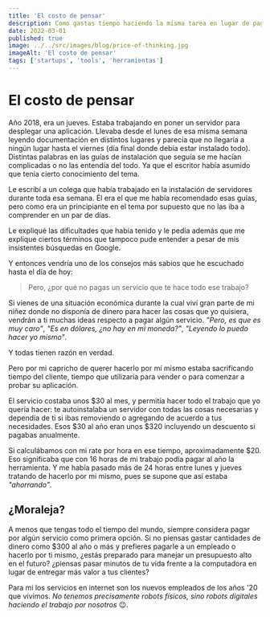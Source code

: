 ```yaml
---
title: 'El costo de pensar'
description: Como gastas tiempo haciendo la misma tarea en lugar de pagar una suscripción
date: 2022-03-01
published: true
image: ../../src/images/blog/price-of-thinking.jpg
imageAlt: 'El costo de pensar'
tags: ['startups', 'tools', 'herramientas']
---
```


# El costo de pensar

Año 2018, era un jueves. Estaba trabajando en poner un servidor para desplegar una aplicación. Llevaba desde el lunes de esa misma semana leyendo documentación en distintos lugares y parecía que no llegaría a ningún lugar hasta el viernes (día final donde debía estar instalado todo). Distintas palabras en las guías de instalación que seguía se me hacían complicadas o no las entendía del todo. Ya que el escritor había asumido que tenía cierto conocimiento del tema.

Le escribí a un colega que había trabajado en la instalación de servidores durante toda esa semana. Él era el que me había recomendado esas guías, pero como era un principiante en el tema por supuesto que no las iba a comprender en un par de días.

Le expliqué las dificultades que había tenido y le pedía además que me explique ciertos términos que tampoco pude entender a pesar de mis insistentes búsquedas en Google.

Y entonces vendría uno de los consejos más sabios que he escuchado hasta el día de hoy:

> Pero, ¿por qué no pagas un servicio que te hace todo ese trabajo?

Si vienes de una situación económica durante la cual viví gran parte de mi niñez donde no disponía de dinero para hacer las cosas que yo quisiera, vendrán a ti muchas ideas respecto a pagar algún servicio. _"Pero, es que es muy caro"_, _"Es en dólares, ¿no hay en mi moneda?"_, _"Leyendo lo puedo hacer yo mismo"_.

Y todas tienen razón en verdad.

Pero por mi capricho de querer hacerlo por mí mismo estaba sacrificando tiempo del cliente, tiempo que utilizaría para vender o para comenzar a probar su aplicación.

El servicio costaba unos $30 al mes, y permitía hacer todo el trabajo que yo quería hacer: te autoinstalaba un servidor con todas las cosas necesarias y dependía de ti si ibas removiendo o agregando de acuerdo a tus necesidades. Esos $30 al año eran unos $320 incluyendo un descuento si pagabas anualmente.

Si calculábamos con mi rate por hora en ese tiempo, aproximadamente $20. Eso significaba que con 16 horas de mi trabajo podía pagar al año la herramienta. Y me había pasado más de 24 horas entre lunes y jueves tratando de hacerlo por mi mismo, pues se supone que así estaba _"ahorrando"_.

## ¿Moraleja?

A menos que tengas todo el tiempo del mundo, siempre considera pagar por algún servicio como primera opción. Si no piensas gastar cantidades de dinero como $300 al año o más y prefieres pagarle a un empleado o hacerlo por ti mismo, ¿estás preparado para manejar un presupuesto alto en el futuro? ¿piensas pasar minutos de tu vida frente a la computadora en lugar de entregar más valor a tus clientes?

Para mi los servicios en internet son los nuevos empleados de los años '20 que vivimos. _No tenemos precisamente robots físicos, sino robots digitales haciendo el trabajo por nosotros_ 😉.
